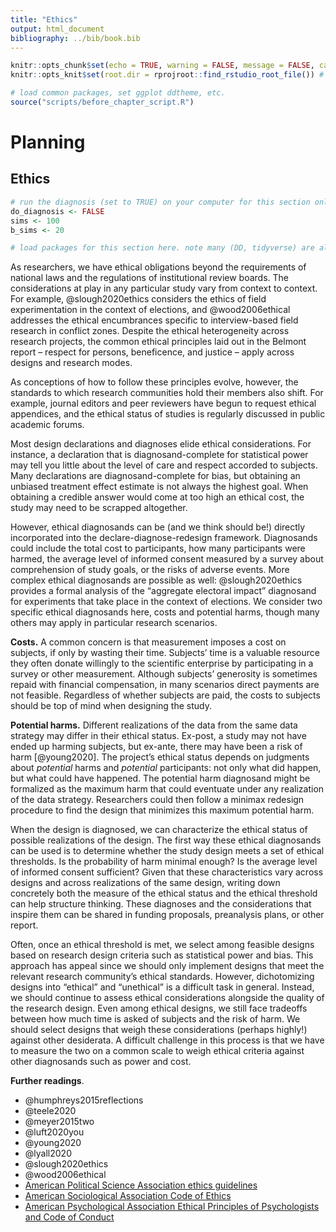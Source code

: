 ```yaml
---
title: "Ethics"
output: html_document
bibliography: ../bib/book.bib 
---
```


<!-- note do_bookdown is set in index.rmd, so we know if you're running just this .Rmd or compiling the book-->
```r
knitr::opts_chunk$set(echo = TRUE, warning = FALSE, message = FALSE, cache = FALSE)
knitr::opts_knit$set(root.dir = rprojroot::find_rstudio_root_file()) # files are all relative to RStudio project home
```

```r
# load common packages, set ggplot ddtheme, etc.
source("scripts/before_chapter_script.R")
```

<!-- start post here, do not edit above -->
# Planning

## Ethics

<!-- make sure to rename the section title below -->

```r
# run the diagnosis (set to TRUE) on your computer for this section only before pushing to Github. no diagnosis will ever take place on github.
do_diagnosis <- FALSE
sims <- 100
b_sims <- 20
```

```r
# load packages for this section here. note many (DD, tidyverse) are already available, see scripts/package-list.R
```

As researchers, we have ethical obligations beyond the requirements of national laws and the regulations of institutional review boards. The considerations at play in any particular study vary from context to context. For example, @slough2020ethics considers the ethics of field experimentation in the context of elections, and @wood2006ethical addresses the ethical encumbrances specific to interview-based field research in conflict zones. Despite the ethical heterogeneity across research projects, the common ethical principles laid out in the Belmont report -- respect for persons, beneficence, and justice -- apply across designs and research modes.

As conceptions of how to follow these principles evolve, however, the standards to which research communities hold their members also shift. For example, journal editors and peer reviewers have begun to request ethical appendices, and the ethical status of studies is regularly discussed in public academic forums.

Most design declarations and diagnoses elide ethical considerations. For instance, a declaration that is diagnosand-complete for statistical power may tell you little about the level of care and respect accorded to subjects. Many declarations are diagnosand-complete for bias, but obtaining an unbiased treatment effect estimate is not always the highest goal. When obtaining a credible answer would come at too high an ethical cost, the study may need to be scrapped altogether.

However, ethical diagnosands can be (and we think should be!) directly incorporated into the declare-diagnose-redesign framework. Diagnosands could include the total cost to participants, how many participants were harmed, the average level of informed consent measured by a survey about comprehension of study goals, or the risks of adverse events. More complex ethical diagnosands are possible as well: @slough2020ethics provides a formal analysis of the "aggregate electoral impact" diagnosand for experiments that take place in the context of elections. We consider two specific ethical diagnosands here, costs and potential harms, though many others may apply in particular research scenarios.

**Costs.** A common concern is that measurement imposes a cost on subjects, if only by wasting their time. Subjects' time is a valuable resource they often donate willingly to the scientific enterprise by participating in a survey or other measurement. Although subjects' generosity is sometimes repaid with financial compensation, in many scenarios direct payments are not feasible. Regardless of whether subjects are paid, the costs to subjects should be top of mind when designing the study.

**Potential harms.** Different realizations of the data from the same data strategy may differ in their ethical status. Ex-post, a study may not have ended up harming subjects, but ex-ante, there may have been a risk of harm [@young2020]. The project's ethical status depends on judgments about *potential* harms and *potential* participants: not only what did happen, but what could have happened. The potential harm diagnosand might be formalized as the maximum harm that could eventuate under any realization of the data strategy. Researchers could then follow a minimax redesign procedure to find the design that minimizes this maximum potential harm.

When the design is diagnosed, we can characterize the ethical status of possible realizations of the design. The first way these ethical diagnosands can be used is to determine whether the study design meets a set of ethical thresholds. Is the probability of harm minimal enough? Is the average level of informed consent sufficient? Given that these characteristics vary across designs and across realizations of the same design, writing down concretely both the measure of the ethical status and the ethical threshold can help structure thinking. These diagnoses and the considerations that inspire them can be shared in funding proposals, preanalysis plans, or other report.

Often, once an ethical threshold is met, we select among feasible designs based on research design criteria such as statistical power and bias. This approach has appeal since we should only implement designs that meet the relevant research community's ethical standards. However, dichotomizing designs into "ethical" and "unethical" is a difficult task in general. Instead, we should continue to assess ethical considerations alongside the quality of the research design. Even among ethical designs, we still face tradeoffs between how much time is asked of subjects and the risk of harm. We should select designs that weigh these considerations (perhaps highly!) against other desiderata. A difficult challenge in this process is that we have to measure the two on a common scale to weigh ethical criteria against other diagnosands such as power and cost. 

**Further readings**. 

- @humphreys2015reflections
- @teele2020
- @meyer2015two
- @luft2020you
- @young2020
- @lyall2020
- @slough2020ethics
- @wood2006ethical
- [American Political Science Association ethics guidelines](https://www.apsanet.org/Portals/54/diversity%20and%20inclusion%20prgms/Ethics/Final_Principles%20with%20Guidance%20with%20intro.pdf?ver=2020-04-20-211740-153)
- [American Sociological Association Code of Ethics](https://www.asanet.org/sites/default/files/asa_code_of_ethics-june2018.pdf)
- [American Psychological Association Ethical Principles of Psychologists and Code of Conduct](https://www.apa.org/ethics/code)

<!-- By declaring your expectations about the ethical outcomes of an experiment in terms of diagnosands such as the time participants devote to the study and the probability of harm to individuals, a declared research design can be an input to ethical reporting. Readers can review how you considered ethical outcomes in your design and judge the mitigation efforts you undertook in relation to those expectations. Other scholars have proposed including ethical assessments in preanalysis plans. Declarations of ethical diagnosands are a natural complement to these preregistered assessments. -->


<!-- ### Illustration: Estimating expected costs and expected learning  -->

<!-- <!-- I would prefer to have an example where there is consent but people are willing to tkae part because they value the outcome --> 

<!-- We illustrate how researchers can weigh the tradeoffs between the value of research and its ethical costs with an audit study of discrimination in government hiring. The characteristics of applicants to a municipal government job are randomized. The rate of callbacks for a job interview are compared across applicant characteristics. We consider three different inquiries that could be studied with the design: the hiring rate for job applications from a Black applicant and a White applicant; the hiring rate between someone from the local area vs. someone equally qualified who lives far away; and the rates between someone who went to East High School and someone who went to West High School in town. We judge the questions to rank in importance between high (the question of racial discrimination), medium (local favoratism), and low (personal interest). The value of the research is a function of the importance of the inquiry, but also how much we learn about it. We proxy for the learning from the experiment by sample size: the higher the $N$, the more we learn, but with decreasing marginal returns (it's a lot better to have a sample of 100 compared to 10; it matters less if it 1010 or 1100). Figure \@ref(fig:ethicsplot) shows the three research value curves labeled by the importance of the inquiry. -->

<!-- Because the job applicants are fictitious but appear real, a primary ethical concern in audit experiments is how much time hiring managers (the participants in the research) spend reviewing the fictitious applications. In the case of government hiring, it is public money spent on their review. The time cost to participants is linear in the number of applications: each application takes about ten minutes to review, regardless of how many are sent. We represent the cost to participants as the purple line in Figure \@ref(ethicsplot).  -->

<!-- We have placed the costs to participants on the same scale as the value of the research, by placing a value to society of the research and the value to society of the time of the hiring managers. When benefit exceeds cost (upper blue region), we decide to move forward with the research; if costs exceed benefits (lower gray region), we do not conduct the study. -->

<!-- The conclusion of the graph is that for high-importance inquiries, it is almost always worth doing the study. We get a lot of value from the research, despite the costs to participants. However, there is a region at low sample sizes where the cost to participants exceed the benefits from the research, because of the very imprecise answers we get from the research. We don't learn enough about the inquiry, despite its importance, to make it worth wasting the hiring managers time. By contrast, for low importance inquiries, it is never worth conducting the study. The costs to participants always exceed the (low) value of the research. Medium importance questions are in the middle: there is a region of the benefits curve (highlighted in blue) where it is worth doing the study, but two regions (highlighted in gray) where it is not worth it. The left region is where the sample is too small so the value of the research is low both because of its medium importance and we do not learn enough about it. The second gray region at right in the medium importance curve is where though we learn a lot about the inquiry, the cost is too high from the many hours of hiring manager time to justify what we learn because the inquiry is not important enough.  -->

<!-- In short, ethical determinations require diagnosis both of how much we learn and how much it costs to participants (along with other ethical costs), and we must place a value on both ethical costs and research benefits in order to compare them on the same scale.  -->

<!-- ```{r ethicsplot, echo=FALSE, fig.cap = "Tradeoffs between ethical costs and scientific benefits. A design might have too *many* subjects but also too *few* subjects.", fig.height=5, fig.width=5} -->
<!-- dat <-  -->
<!--   tibble( -->
<!--     X = seq(1, 10, 0.001), -->
<!--     cost =  4* X + 6 , -->
<!--     high = log(X, base = 1.05), -->
<!--     med = log(X, base = 1.06), -->
<!--     low = log(X, base = 1.10) -->
<!--   )  -->

<!-- dat_long <- -->
<!--   dat %>%  -->
<!--   pivot_longer(c(high, med, low)) %>% -->
<!--   mutate(cost_benefit = if_else(value > cost, "A", "B")) -->

<!-- label_df <- -->
<!--   tibble( -->
<!--     X = c(9.9, 9.9, 9.9), -->
<!--     value = c(22, 36, 48), -->
<!--     label = c("Low", -->
<!--               "Medium", -->
<!--               "Inquiry importance: High"), -->
<!--     cost_benefit = c("B", "B", "A") -->
<!--   ) -->

<!-- ggplot(dat_long, aes(X)) + -->
<!--   geom_ribbon(data = dat, aes(ymax = cost, x = X, ymin = 0), fill = gray(0.8, alpha = 0.3)) +  -->
<!--   geom_ribbon(data = dat, aes(ymin = cost, x = X, ymax = 50), fill = "#72B4F344") +  -->
<!--   geom_line(aes(y = value, color = cost_benefit, group = name)) + -->
<!--   geom_line(data = dat, aes(y = cost), color = dd_pink) + -->
<!--   geom_text(data = label_df, aes(y = value, label = label, color = cost_benefit), hjust = 1) + -->
<!--   scale_color_manual("", values = c(dd_dark_blue, gray(0.5))) +  -->
<!--   annotate("text", x = 1.5, y = 42, label = "Scientific benefits exceed ethical costs", hjust = 0, color = dd_dark_blue) +  -->
<!--   annotate("text", x = 4, y = 7, label = "Ethical costs exceed scientific benefits", hjust = 0, color = dd_gray) +  -->
<!--   labs(x = "Sample size", y = "Costs and benefits") +  -->
<!--   dd_theme() + -->
<!--     theme(legend.position = "none", -->
<!--           axis.text = element_blank(), -->
<!--           panel.grid.major = element_blank()) -->

<!-- ``` -->

<!-- ### Illustration: Assessing risks of adverse events  -->

<!-- <!-- Tara like exampe of swinging an election --> 

<!-- * * * -->


<!-- - Is it the measurement they object to? Is it the random assignment?  -->

<!-- papers to cite here: the A/B illusion (Michelle Mayer); Cite APSA guidelines; preregistering ethics guidelines (Lyall paper); report on ethics in paper (Lauren Young's paper); Mac's paper; Belmont report -->


<!-- We must be able to think about the value to society of the research to weigh against the risks to participants and others. Similarly, we must be able to weigh more precise estimates of the same question against ethical considerations that also change based on the number of units and the proportion treated among other design features. By moving forward with research we must implicitly weigh these considerations. In IRB applications, we are often more directly asked to weigh the costs to subjects against the benefits of the research *to subjects* as well as to society as a whole. -->